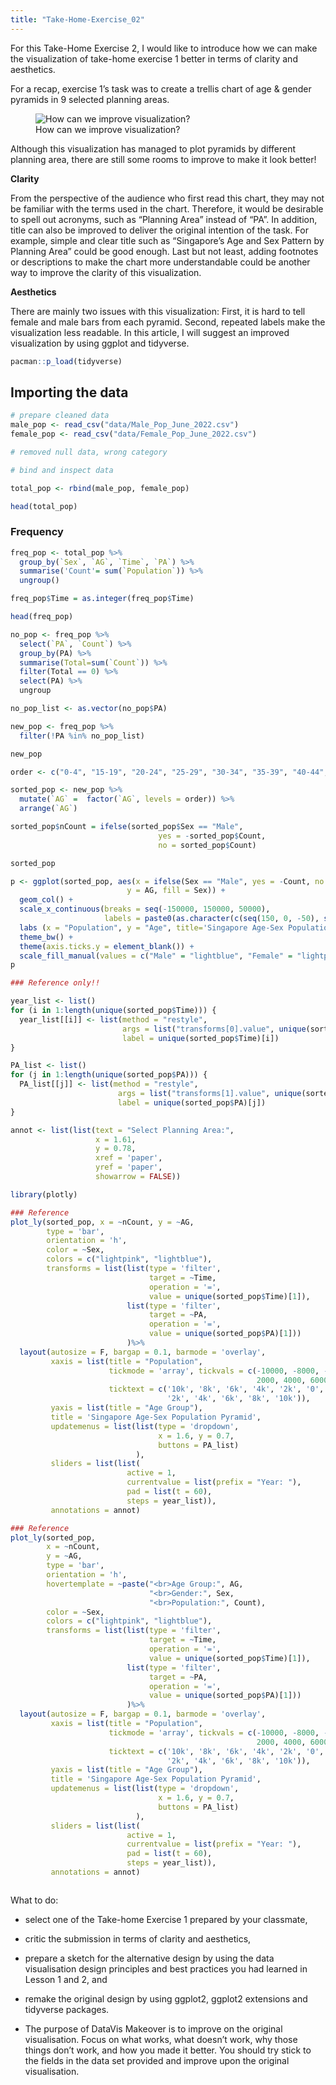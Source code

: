 ```yaml
---
title: "Take-Home-Exercise_02"
---
```


For this Take-Home Exercise 2, I would like to introduce how we can make the visualization of take-home exercise 1 better in terms of clarity and aesthetics.

For a recap, exercise 1's task was to create a trellis chart of age & gender pyramids in 9 selected planning areas.

![How can we improve visualization?](images/Yiman_Chen_Peer_Critic.JPG){fig-alt="Peer_Critic"}

Although this visualization has managed to plot pyramids by different planning area, there are still some rooms to improve to make it look better!

**Clarity**

From the perspective of the audience who first read this chart, they may not be familiar with the terms used in the chart. Therefore, it would be desirable to spell out acronyms, such as "Planning Area" instead of "PA". In addition, title can also be improved to deliver the original intention of the task. For example, simple and clear title such as "Singapore's Age and Sex Pattern by Planning Area" could be good enough. Last but not least, adding footnotes or descriptions to make the chart more understandable could be another way to improve the clarity of this visualization.

**Aesthetics**

There are mainly two issues with this visualization: First, it is hard to tell female and male bars from each pyramid. Second, repeated labels make the visualization less readable. In this article, I will suggest an improved visualization by using ggplot and tidyverse.

```r
pacman::p_load(tidyverse)
```

## Importing the data

```r
# prepare cleaned data
male_pop <- read_csv("data/Male_Pop_June_2022.csv")
female_pop <- read_csv("data/Female_Pop_June_2022.csv")

# removed null data, wrong category

# bind and inspect data

total_pop <- rbind(male_pop, female_pop)

head(total_pop)

```

### Frequency

```r
freq_pop <- total_pop %>%
  group_by(`Sex`, `AG`, `Time`, `PA`) %>%
  summarise('Count'= sum(`Population`)) %>%
  ungroup()

freq_pop$Time = as.integer(freq_pop$Time)

head(freq_pop)

```

```r
no_pop <- freq_pop %>%
  select(`PA`, `Count`) %>%
  group_by(PA) %>%
  summarise(Total=sum(`Count`)) %>%
  filter(Total == 0) %>%
  select(PA) %>%
  ungroup

no_pop_list <- as.vector(no_pop$PA)

new_pop <- freq_pop %>%
  filter(!PA %in% no_pop_list)

new_pop

```


```r
order <- c("0-4", "15-19", "20-24", "25-29", "30-34", "35-39", "40-44", "45-49", "50-54", "55-59", "60-64", "65-69", "70-74", "75-79", "80-84", "85-89", "90 & Over")

sorted_pop <- new_pop %>%
  mutate(`AG` =  factor(`AG`, levels = order)) %>%
  arrange(`AG`)

sorted_pop$nCount = ifelse(sorted_pop$Sex == "Male", 
                                 yes = -sorted_pop$Count, 
                                 no = sorted_pop$Count)

sorted_pop
```

```r
p <- ggplot(sorted_pop, aes(x = ifelse(Sex == "Male", yes = -Count, no = Count), 
                          y = AG, fill = Sex)) + 
  geom_col() +
  scale_x_continuous(breaks = seq(-150000, 150000, 50000), 
                     labels = paste0(as.character(c(seq(150, 0, -50), seq(50, 150, 50))),"k")) +
  labs (x = "Population", y = "Age", title='Singapore Age-Sex Population Pyramid 2021') +
  theme_bw() +
  theme(axis.ticks.y = element_blank()) +
  scale_fill_manual(values = c("Male" = "lightblue", "Female" = "lightpink"))
p
```


```r
### Reference only!!

year_list <- list()
for (i in 1:length(unique(sorted_pop$Time))) { 
  year_list[[i]] <- list(method = "restyle",
                         args = list("transforms[0].value", unique(sorted_pop$Time)[i]),
                         label = unique(sorted_pop$Time)[i])
}

PA_list <- list()
for (j in 1:length(unique(sorted_pop$PA))) { 
  PA_list[[j]] <- list(method = "restyle",
                        args = list("transforms[1].value", unique(sorted_pop$PA)[j]),
                        label = unique(sorted_pop$PA)[j])
}

annot <- list(list(text = "Select Planning Area:",
                   x = 1.61,
                   y = 0.78,
                   xref = 'paper',
                   yref = 'paper',
                   showarrow = FALSE))
```

```r
library(plotly)
```

```r
### Reference
plot_ly(sorted_pop, x = ~nCount, y = ~AG,
        type = 'bar', 
        orientation = 'h',
        color = ~Sex,
        colors = c("lightpink", "lightblue"),
        transforms = list(list(type = 'filter',
                               target = ~Time,
                               operation = '=',
                               value = unique(sorted_pop$Time)[1]),
                          list(type = 'filter',
                               target = ~PA,
                               operation = '=',
                               value = unique(sorted_pop$PA)[1]))
                          )%>%
  layout(autosize = F, bargap = 0.1, barmode = 'overlay',
         xaxis = list(title = "Population",
                      tickmode = 'array', tickvals = c(-10000, -8000, -6000, -4000, -2000, 0, 
                                                       2000, 4000, 6000, 8000, 10000),
                      ticktext = c('10k', '8k', '6k', '4k', '2k', '0', 
                                   '2k', '4k', '6k', '8k', '10k')),
         yaxis = list(title = "Age Group"),
         title = 'Singapore Age-Sex Population Pyramid',
         updatemenus = list(list(type = 'dropdown',
                                 x = 1.6, y = 0.7,
                                 buttons = PA_list)
                            ),
         sliders = list(list(
                          active = 1, 
                          currentvalue = list(prefix = "Year: "), 
                          pad = list(t = 60), 
                          steps = year_list)), 
         annotations = annot)
```



```r
### Reference
plot_ly(sorted_pop, 
        x = ~nCount, 
        y = ~AG,
        type = 'bar', 
        orientation = 'h',
        hovertemplate = ~paste("<br>Age Group:", AG,
                               "<br>Gender:", Sex,
                               "<br>Population:", Count),
        color = ~Sex,
        colors = c("lightpink", "lightblue"),
        transforms = list(list(type = 'filter',
                               target = ~Time,
                               operation = '=',
                               value = unique(sorted_pop$Time)[1]),
                          list(type = 'filter',
                               target = ~PA,
                               operation = '=',
                               value = unique(sorted_pop$PA)[1]))
                          )%>%
  layout(autosize = F, bargap = 0.1, barmode = 'overlay',
         xaxis = list(title = "Population",
                      tickmode = 'array', tickvals = c(-10000, -8000, -6000, -4000, -2000, 0, 
                                                       2000, 4000, 6000, 8000, 10000),
                      ticktext = c('10k', '8k', '6k', '4k', '2k', '0', 
                                   '2k', '4k', '6k', '8k', '10k')),
         yaxis = list(title = "Age Group"),
         title = 'Singapore Age-Sex Population Pyramid',
         updatemenus = list(list(type = 'dropdown',
                                 x = 1.6, y = 0.7,
                                 buttons = PA_list)
                            ),
         sliders = list(list(
                          active = 1, 
                          currentvalue = list(prefix = "Year: "), 
                          pad = list(t = 60), 
                          steps = year_list)), 
         annotations = annot)

```


```r

```


What to do:

-   select one of the Take-home Exercise 1 prepared by your classmate,

-   critic the submission in terms of clarity and aesthetics,

-   prepare a sketch for the alternative design by using the data visualisation design principles and best practices you had learned in Lesson 1 and 2, and

-   remake the original design by using ggplot2, ggplot2 extensions and tidyverse packages.

-   The purpose of DataVis Makeover is to improve on the original visualisation. Focus on what works, what doesn't work, why those things don't work, and how you made it better. You should try stick to the fields in the data set provided and improve upon the original visualisation.
